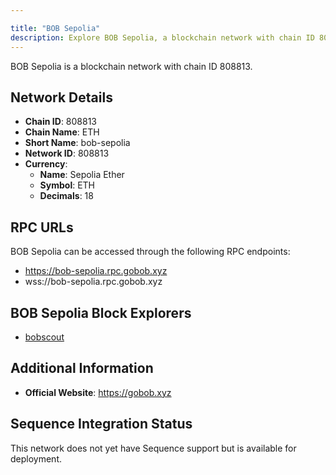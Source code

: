 ```yaml
---

title: "BOB Sepolia"
description: Explore BOB Sepolia, a blockchain network with chain ID 808813. Learn about its native currency, Sepolia Ether, and how to interact with the network.
---
```




BOB Sepolia is a blockchain network with chain ID 808813.

## Network Details

- **Chain ID**: 808813
- **Chain Name**: ETH
- **Short Name**: bob-sepolia
- **Network ID**: 808813
- **Currency**: 
  - **Name**: Sepolia Ether
  - **Symbol**: ETH
  - **Decimals**: 18

## RPC URLs

BOB Sepolia can be accessed through the following RPC endpoints:

- https://bob-sepolia.rpc.gobob.xyz
- wss://bob-sepolia.rpc.gobob.xyz

## BOB Sepolia Block Explorers

- [bobscout](https://bob-sepolia.explorer.gobob.xyz)

## Additional Information

- **Official Website**: https://gobob.xyz

## Sequence Integration Status

This network does not yet have Sequence support but is available for deployment.
